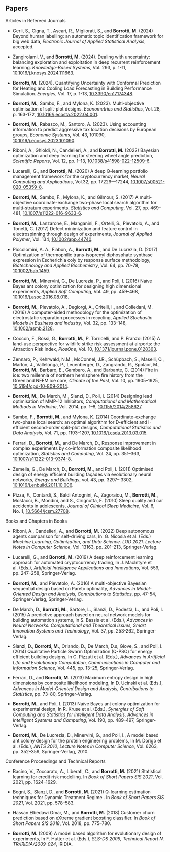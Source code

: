 ## Papers {.central}

[Articles in Refereed Journals]{.blue}

-   Gerli, S., Cigna, T., Ascari, R., Migliorati, S., and **Borrotti, M.** (2024) Beyond human labelling: an automatic topic identification framework for big web data, *Electronic Journal of Applied Statistical Analysis*, accepted.

-   Zangirolami, V., and **Borrotti, M.** (2024). Dealing with uncertainty: balancing exploration and exploitation in deep recurrent reinforcement learning. *Knowledge-Based Systems*, Vol. 293, p. 1-11, [10.1016/j.knosys.2024.111663](https://dx.doi.org/10.1016/j.knosys.2024.111663).

-   **Borrotti, M.** (2024). Quantifying Uncertainty with Conformal Prediction for Heating and Cooling Load Forecasting in Building Performance Simulation. *Energies*, Vol. 17, p. 1-13, [10.3390/en17174348](https://dx.doi.org/10.3390/en17174348).

-   **Borrotti, M.**, Sambo, F., and Mylona, K. (2023). Multi-objective optimisation of split-plot designs. *Econometrics and Statistics*, Vol. 28, p. 163-172, [10.1016/j.ecosta.2022.04.001](https://dx.doi.org/10.1016/j.ecosta.2022.04.001).

-   **Borrotti, M.**, Rabasco, M., Santoro, A. (2023). Using accounting information to predict aggressive tax location decisions by European groups, *Economic Systems*, Vol. 43, 101090, [10.1016/j.ecosys.2023.101090](https://dx.doi.org/10.1016/j.ecosys.2023.101090).

-   Riboni, A., Ghioldi, N., Candelieri, A., and **Borrotti, M.** (2022) Bayesian optimization and deep learning for steering wheel angle prediction, *Scientific Reports*, Vol. 12, pp. 1–13, [10.1038/s41598-022-12509-6](https://dx.doi.org/10.1038/s41598-022-12509-6).

-   Lucarelli, G., and **Borrotti, M.** (2020) A deep Q-learning portfolio management framework for the cryptocurrency market, *Neural Computing and Applications*, Vol.32, pp. 17229—17244, [10.1007/s00521-020-05359-8](https://dx.doi.org/10.1007/s00521-020-05359-8).

-   **Borrotti, M.**, Sambo, F., Mylona, K., and Gilmour, S. (2017) A multi-objective coordinate-exchange two-phase local search algorithm for multi-stratum experiments, *Statistics and Computing*, Vol. 27, pp. 469–481, [10.1007/s11222-016-9633-6](https://dx.doi.org/10.1007/s11222-016-9633-6).

-   **Borrotti, M.**, Lanzarone, E., Manganini, F., Ortelli, S., Pievatolo, A., and Tonetti, C. (2017) Defect minimization and feature control in electrospinning through design of experiments, *Journal of Applied Polymer*, Vol. 134, [10.1002/app.44740](https://dx.doi.org/10.1002/app.44740).

-   Piccolomini, A. A., Fiabon, A., **Borrotti, M.**, and De Lucrezia, D. (2017) Optimization of thermophilic trans-isoprenyl diphosphate synthase expression in Escherichia coly by response surface methodology, *Biotechnology and Applied Biochemistry*, Vol. 64, pp. 70-78, [10.1002/bab.1459](https://dx.doi.org/10.1002/bab.1459).

-   **Borrotti, M.**, Minervini, G., De Lucrezia, P., and Poli, I. (2016) Naïve Bayes ant colony optimization for designing high dimensional experiments, *Applied Soft Computing*, Vol. 49, pp. 459–468, [10.1016/j.asoc.2016.08.018](https://dx.doi.org/10.1016/j.asoc.2016.08.018).

-   **Borrotti, M.**, Pievatolo, A., Degiorgi, A., Critelli, I., and Colledani, M. (2016) A computer-aided methodology for the optimization of electrostatic separation processes in recycling, *Applied Stochastic Models in Business and Industry*, Vol. 32, pp. 133–148, [10.1002/asmb.2128](https://dx.doi.org/10.1002/asmb.2128).

-   Coccon, F., Bossi, G., **Borrotti, M.**, P. Torricelli, and P. Franzoi (2015) A land-use perspective for wildlife strike risk assessment at airports: the Attraction Risk Index, *PlosOne*, Vol. 10, [10.1371/journal.pone.0128363](https://dx.doi.org/10.1371/journal.pone.0128363).

-   Zennaro, P., Kehrwald, N.M., McConnel, J.R., Schüpbach, S., Maselli, O., Marlon, J., Vallelonga, P., Leuenberger, D., Zangrando, R., Spolaor, M., **Borrotti, M.**, Barbaro, E., Gambaro, A., and Barbante, C. (2014) Fire in ice: two millennia of northern hemisphere fire history from the Greenland NEEM ice core, *Climate of the Past*, Vol. 10, pp. 1905–1925, [10.5194/cpd-10-809-2014](https://dx.doi.org/10.5194/cpd-10-809-2014).

-   **Borrotti, M.**, De March, M., Slanzi, D., Poli, I. (2014) Designing lead optimisation of MMP-12 Inhibitors, *Computational and Mathematical Methods in Medicine*, Vol. 2014, pp. 1–8, [10.1155/2014/258627](https://dx.doi.org/10.1155/2014/258627).

-   Sambo, F., **Borrotti, M.**, and Mylona, K. (2014) Coordinate-exchange two-phase local search: an optimal algorithm for D-efficient and I-efficient second-order split-plot designs, *Computational Statistics and Data Analysis*, Vol. 71, pp. 1193–1207, [10.1016/j.csda.2013.03.015](https://dx.doi.org/10.1016/j.csda.2013.03.015).

-   Ferrari, D., **Borrotti, M.**, and De March, D., Response improvement in complex experiments by co-information composite likelihood optimization, *Statistics and Computing*, Vol. 24, pp. 351–363, [10.1007/s11222-013-9374-8](https://dx.doi.org/10.1007/s11222-013-9374-8).

-   Zemella, G., De March, D., **Borrotti, M.**, and Poli, I. (2011) Optimised design of energy efficient building façades via evolutionary neural networks, *Energy and Buildings*, vol. 43, pp. 3297– 3302, [10.1016/j.enbuild.2011.10.006](https://dx.doi.org/10.1016/j.enbuild.2011.10.006).

-   Pizza, F., Contardi, S., Baldi Antognini, A., Zagoraiou, M., **Borrotti, M.**, Mostacci, B., Mondini, and S., Cirignotta, F. (2010) Sleep quality and car accidents in adolescents, *Journal of Clinical Sleep Medicine*, Vol. 6, No. 1, [10.5664/jcsm.27708](https://dx.doi.org/10.5664/jcsm.27708).

[Books and Chapters in Books]{.blue}

-   Riboni, A., Candelieri, A., and **Borrotti, M.** (2022) Deep autonomous agents comparison for self-driving cars, In: G. Nicosia et al. (Eds.) *Machine Learning, Optimization, and Data Science. LOD 2021. Lecture Notes in Computer Science*, Vol. 13163, pp. 201–213, Springer-Verlag.

-   Lucarelli, G., and **Borrotti, M.** (2019) A deep reinforcement learning approach for automated cryptocurrency trading, In J. MacIntyre et al. (Eds.), *Artificial Intelligence Applications and Innovations*, Vol. 559, pp. 247–258, Springer-Verlag.

-   **Borrotti, M.**, and Pievatolo, A. (2016) A multi-objective Bayesian sequential design based on Pareto optimality, *Advances in Model-Oriented Design and Analysis, Contributions to Statistics*, pp. 47-54, Springer-Verlag, Springer-Verlag.

-   De March, D., **Borrotti, M.**, Sartore, L., Slanzi, D., Podestà, L., and Poli, I. (2015) A predictive approach based on neural network models for building automation systems, In S. Bassis et al. (Eds.), *Advances in Neural Networks: Computational and Theoretical Issues, Smart Innovation Systems and Technology*, Vol. 37, pp. 253-262, Springer-Verlag.

-   Slanzi, D., **Borrotti, M.**, Orlando, D., De March, D.s, Giove, S., and Poli, I. (2014) Qualitative Particle Swarm Optimization (Q-PSO) for energy efficient building designs, In C. Pizzuti et al. (Eds.), *Advances in Artificial Life and Evolutionary Computation, Communications in Computer and Information Science*, Vol. 445, pp. 13–25, Springer-Verlag.

-   Ferrari, D., and **Borrotti, M.** (2013) Maximum entropy design in high dimensions by composite likelihood modeling, In D. Ucínski et al. (Eds.), *Advances in Model-Oriented Design and Analysis, Contributions to Statistics*, pp. 73–80, Springer-Verlag.

-   **Borrotti, M.**, and Poli, I. (2013) Naïve Bayes ant colony optimization for experimental design, In R. Kruse et al. (Eds.), *Synergies of Soft Computing and Statistics for Intelligent Data Analysis, Advances in Intelligent Systems and Computing*, Vol. 190, pp. 489–497, Springer-Verlag.

-   **Borrotti, M.**, De Lucrezia, D., Minervini, G., and Poli, I., A model based ant colony design for the protein engineering problems, In M. Dorigo et al. (Eds.), *ANTS 2010, Lecture Notes in Computer Science*, Vol. 6263, pp. 352–359, Springer-Verlag, 2010.

[Conference Proceedings and Technical Reports]{.blue}

-   Bacino, V., Zoccarato, A., Liberati, C., and **Borrotti, M.** (2021) Statistical learning for credit risk modelling. In *Book of Short Papers SIS 2021*, Vol. 2021, pp. 1624–1629.

-   Bogni, S., Slanzi, D., and **Borrotti, M.** (2021) Q-learning estimation techniques for Dynamic Treatment Regime . In *Book of Short Papers SIS 2021*, Vol. 2021, pp. 578–583.

-   Hassan Elbedawi Omar, M., and **Borrotti, M.** (2018) Customer churn prediction based on eXtreme gradient boosting classifier. In *Book of Short Papers SIS 2018*, Vol. 2018, pp. 775–780.

-   **Borrotti, M.** (2009) A model based algorithm for evolutionary design of experiments, In F. Hutter et al. (Eds.), *SLS-DS 2009, Technical Report N. TR/IRIDIA/2009-024*, IRIDIA.
